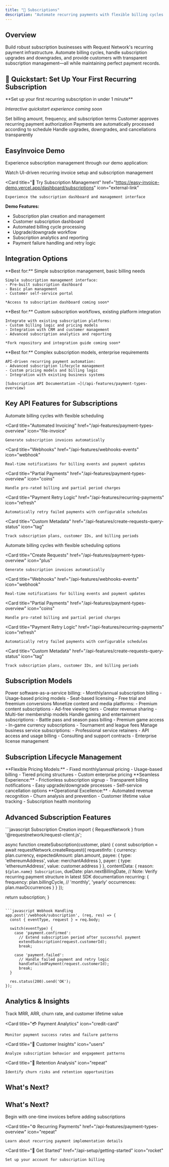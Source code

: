 ```yaml
---
title: "🔄 Subscriptions"
description: "Automate recurring payments with flexible billing cycles and transparent subscription management"
---
```


## Overview

Build robust subscription businesses with Request Network's recurring payment infrastructure. Automate billing cycles, handle subscription upgrades and downgrades, and provide customers with transparent subscription management—all while maintaining perfect payment records.

## 🚀 Quickstart: Set Up Your First Recurring Subscription

<Info>
**Set up your first recurring subscription in under 1 minute**

*Interactive quickstart experience coming soon*
</Info>

<Steps>
  <Step title="Define Subscription Plan">
    Set billing amount, frequency, and subscription terms
  </Step>
  <Step title="Customer Subscribes">
    Customer approves recurring payment authorization
  </Step>
  <Step title="Automated Billing">
    Payments are automatically processed according to schedule
  </Step>
  <Step title="Manage Subscriptions">
    Handle upgrades, downgrades, and cancellations transparently
  </Step>
</Steps>

## EasyInvoice Demo

Experience subscription management through our demo application:

<CardGroup cols={2}>
  <Card 
    title="🎬 Subscription Setup Demo" 
    icon="play"
  >
    Watch UI-driven recurring invoice setup and subscription management
  </Card>
  
  <Card 
    title="🔗 Try Subscription Management" 
    href="https://easy-invoice-demo.vercel.app/dashboard/subscriptions" 
    icon="external-link"
  >
    Experience the subscription dashboard and management interface
  </Card>
</CardGroup>

**Demo Features:**
- Subscription plan creation and management
- Customer subscription dashboard
- Automated billing cycle processing
- Upgrade/downgrade workflow
- Subscription analytics and reporting
- Payment failure handling and retry logic

## Integration Options

<Tabs>
  <Tab title="Use EasyInvoice As-Is">
    **Best for:** Simple subscription management, basic billing needs
    
    Simple subscription management interface:
    - Pre-built subscription dashboard
    - Basic plan management
    - Customer self-service portal
    
    *Access to subscription dashboard coming soon*
  </Tab>
  
  <Tab title="Fork & Customize">
    **Best for:** Custom subscription workflows, existing platform integration
    
    Integrate with existing subscription platforms:
    - Custom billing logic and pricing models
    - Integration with CRM and customer management
    - Advanced subscription analytics and reporting
    
    *Fork repository and integration guide coming soon*
  </Tab>
  
  <Tab title="Custom Implementation">
    **Best for:** Complex subscription models, enterprise requirements
    
    API-driven recurring payment automation:
    - Advanced subscription lifecycle management
    - Custom pricing models and billing logic
    - Integration with existing business systems
    
    [Subscription API Documentation →](/api-features/payment-types-overview)
  </Tab>
</Tabs>

## Key API Features for Subscriptions

<CardGroup cols={2}>
  <Card 
    title="Recurring Payments" 
    href="/api-features/payment-types-overview"
    icon="repeat"
  >
    Automate billing cycles with flexible scheduling
  </Card>
  
  <Card 
    title="Automated Invoicing" 
    href="/api-features/payment-types-overview"
    icon="file-invoice"
  >
    Generate subscription invoices automatically
  </Card>
  
  <Card 
    title="Webhooks" 
    href="/api-features/webhooks-events"
    icon="webhook"
  >
    Real-time notifications for billing events and payment updates
  </Card>
  
  <Card 
    title="Partial Payments" 
    href="/api-features/payment-types-overview"
    icon="coins"
  >
    Handle pro-rated billing and partial period charges
  </Card>
  
  <Card 
    title="Payment Retry Logic" 
    href="/api-features/recurring-payments"
    icon="refresh"
  >
    Automatically retry failed payments with configurable schedules
  </Card>
  
  <Card 
    title="Custom Metadata" 
    href="/api-features/create-requests-query-status"
    icon="tag"
  >
    Track subscription plans, customer IDs, and billing periods
  </Card>
</CardGroup>

<CardGroup cols={2}>
  <Card 
    title="Recurring Payments" 
    href="/api-features/payment-types-overview"
    icon="repeat"
  >
    Automate billing cycles with flexible scheduling options
  </Card>
  
  <Card 
    title="Create Requests" 
    href="/api-features/payment-types-overview"
    icon="plus"
  >
    Generate subscription invoices automatically
  </Card>
  
  <Card 
    title="Webhooks" 
    href="/api-features/webhooks-events"
    icon="webhook"
  >
    Real-time notifications for billing events and payment updates
  </Card>
  
  <Card 
    title="Partial Payments" 
    href="/api-features/payment-types-overview"
    icon="coins"
  >
    Handle pro-rated billing and partial period charges
  </Card>
  
  <Card 
    title="Payment Retry Logic" 
    href="/api-features/recurring-payments"
    icon="refresh"
  >
    Automatically retry failed payments with configurable schedules
  </Card>
  
  <Card 
    title="Custom Metadata" 
    href="/api-features/create-requests-query-status"
    icon="tag"
  >
    Track subscription plans, customer IDs, and billing periods
  </Card>
</CardGroup>

## Subscription Models

<AccordionGroup>
  <Accordion title="📱 SaaS Applications">
    Power software-as-a-service billing:
    - Monthly/annual subscription billing
    - Usage-based pricing models
    - Seat-based licensing
    - Free trial and freemium conversions
  </Accordion>
  
  <Accordion title="📰 Content & Media">
    Monetize content and media platforms:
    - Premium content subscriptions
    - Ad-free viewing tiers
    - Creator revenue sharing
    - Multi-tier membership models
  </Accordion>
  
  <Accordion title="🎮 Gaming & Entertainment">
    Handle gaming and entertainment subscriptions:
    - Battle pass and season pass billing
    - Premium game access
    - In-game currency subscriptions
    - Tournament and league fees
  </Accordion>
  
  <Accordion title="🏢 B2B Services">
    Manage business service subscriptions:
    - Professional service retainers
    - API access and usage billing
    - Consulting and support contracts
    - Enterprise license management
  </Accordion>
</AccordionGroup>

## Subscription Lifecycle Management

<Tabs>
  <Tab title="Plan Management">
    **Flexible Pricing Models:**
    - Fixed monthly/annual pricing
    - Usage-based billing
    - Tiered pricing structures
    - Custom enterprise pricing
  </Tab>
  
  <Tab title="Customer Journey">
    **Seamless Experience:**
    - Frictionless subscription signup
    - Transparent billing notifications
    - Easy upgrade/downgrade processes
    - Self-service cancellation options
  </Tab>
  
  <Tab title="Business Operations">
    **Operational Excellence:**
    - Automated revenue recognition
    - Churn analysis and prevention
    - Customer lifetime value tracking
    - Subscription health monitoring
  </Tab>
</Tabs>

## Advanced Subscription Features

<CodeGroup>
```javascript Subscription Creation
import { RequestNetwork } from '@requestnetwork/request-client.js';

async function createSubscription(customer, plan) {
  const subscription = await requestNetwork.createRequest({
    requestInfo: {
      currency: plan.currency,
      expectedAmount: plan.amount,
      payee: {
        type: 'ethereumAddress',
        value: merchantAddress
      },
      payer: {
        type: 'ethereumAddress', 
        value: customer.address
      }
    },
    contentData: {
      reason: `${plan.name} Subscription`,
      dueDate: plan.nextBillingDate,
      // Note: Verify recurring payment structure in latest SDK documentation
      recurring: {
        frequency: plan.billingCycle, // 'monthly', 'yearly'
        occurrences: plan.maxOccurrences
      }
    }
  });
  
  return subscription;
}
```

```javascript Webhook Handling
app.post('/webhook/subscription', (req, res) => {
  const { eventType, request } = req.body;
  
  switch(eventType) {
    case 'payment.confirmed':
      // Extend subscription period after successful payment
      extendSubscription(request.customerId);
      break;
      
    case 'payment.failed':
      // Handle failed payment and retry logic
      handleFailedPayment(request.customerId);
      break;
  }
  
  res.status(200).send('OK');
});
```
</CodeGroup>

## Analytics & Insights

<CardGroup cols={2}>
  <Card 
    title="📊 Revenue Metrics" 
    icon="chart-line"
  >
    Track MRR, ARR, churn rate, and customer lifetime value
  </Card>
  
  <Card 
    title="💳 Payment Analytics" 
    icon="credit-card"
  >
    Monitor payment success rates and failure patterns
  </Card>
  
  <Card 
    title="👥 Customer Insights" 
    icon="users"
  >
    Analyze subscription behavior and engagement patterns
  </Card>
  
  <Card 
    title="🔄 Retention Analysis" 
    icon="repeat"
  >
    Identify churn risks and retention opportunities
  </Card>
</CardGroup>

## What's Next?

## What's Next?

<CardGroup cols={3}>
  <Card 
    title="📄 Start with Invoicing" 
    href="/use-cases/invoicing"
    icon="receipt"
  >
    Begin with one-time invoices before adding subscriptions
  </Card>
  
  <Card 
    title="⚙️ Recurring Payments" 
    href="/api-features/payment-types-overview"
    icon="repeat"
  >
    Learn about recurring payment implementation details
  </Card>
  
  <Card 
    title="🔑 Get Started" 
    href="/api-setup/getting-started"
    icon="rocket"
  >
    Set up your account for subscription billing
  </Card>
</CardGroup>